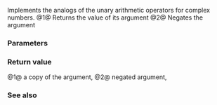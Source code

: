 {{cpp/numeric/complex/title|operator+{{dsc small|(unary)}}, operator-{{dsc small|(unary)}}}}
{{cpp/numeric/complex/navbar}}
{{dcl begin}}
{{dcl rev multi | num=1|until1=c++20|dcl1=
template&lt; class T &gt;
std::complex&lt;T&gt; operator+( const std::complex&lt;T&gt;&amp; val );
|since2=c++20|dcl2=
template&lt; class T &gt;
constexpr std::complex&lt;T&gt; operator+( const std::complex&lt;T&gt;&amp; val );
}}
{{dcl rev multi| num=2 |unti11=c++20|dcl1=
template&lt; class T &gt;
std::complex&lt;T&gt; operator-( const std::complex&lt;T&gt;&amp; val );
|since2=c++20|dcl2=
template&lt; class T &gt;
constexpr std::complex&lt;T&gt; operator-( const std::complex&lt;T&gt;&amp; val );
}}
{{dcl end}}

Implements the analogs of the unary arithmetic operators for complex numbers.
@1@ Returns the value of its argument
@2@ Negates the argument

===Parameters===
{{par begin}}
{{par | val | the complex number argument}}
{{par end}}

===Return value===
@1@ a copy of the argument, {{c|std::complex&lt;T&gt;(val)}}
@2@ negated argument, {{c|std::complex&lt;T&gt;(-val.real(), -val.imag())}}

===See also===
{{dsc begin}}
{{dsc inc | cpp/numeric/complex/dsc operator_arith3}}
{{dsc end}}

{{langlinks|de|es|fr|it|ja|pt|ru|zh}}